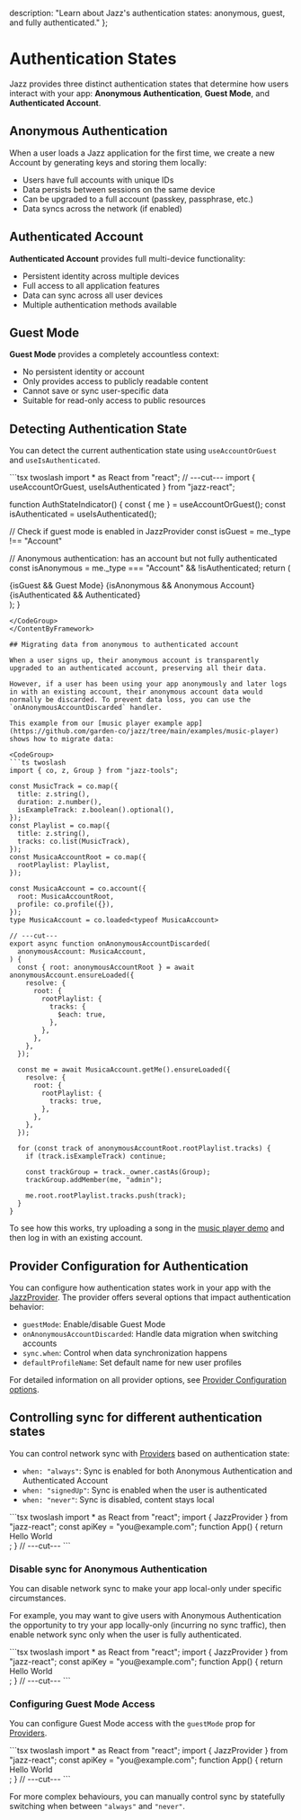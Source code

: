   description: "Learn about Jazz's authentication states: anonymous, guest, and fully authenticated."
};


# Authentication States

Jazz provides three distinct authentication states that determine how users interact with your app: **Anonymous Authentication**, **Guest Mode**, and **Authenticated Account**.

## Anonymous Authentication

When a user loads a Jazz application for the first time, we create a new Account by generating keys and storing them locally:

- Users have full accounts with unique IDs
- Data persists between sessions on the same device
- Can be upgraded to a full account (passkey, passphrase, etc.)
- Data syncs across the network (if enabled)

## Authenticated Account

**Authenticated Account** provides full multi-device functionality:

- Persistent identity across multiple devices
- Full access to all application features
- Data can sync across all user devices
- Multiple authentication methods available

## Guest Mode

**Guest Mode** provides a completely accountless context:

- No persistent identity or account
- Only provides access to publicly readable content
- Cannot save or sync user-specific data
- Suitable for read-only access to public resources

## Detecting Authentication State

You can detect the current authentication state using `useAccountOrGuest` and `useIsAuthenticated`.

<ContentByFramework framework="react">
<CodeGroup>
```tsx twoslash
import * as React from "react";
// ---cut---
import { useAccountOrGuest, useIsAuthenticated } from "jazz-react";

function AuthStateIndicator() {
  const { me } = useAccountOrGuest();
  const isAuthenticated = useIsAuthenticated();

  // Check if guest mode is enabled in JazzProvider
  const isGuest = me._type !== "Account"

  // Anonymous authentication: has an account but not fully authenticated
  const isAnonymous =  me._type === "Account" && !isAuthenticated;
  return (
    <div>
      {isGuest && <span>Guest Mode</span>}
      {isAnonymous && <span>Anonymous Account</span>}
      {isAuthenticated && <span>Authenticated</span>}
    </div>
  );
}
```
</CodeGroup>
</ContentByFramework>

## Migrating data from anonymous to authenticated account

When a user signs up, their anonymous account is transparently upgraded to an authenticated account, preserving all their data.

However, if a user has been using your app anonymously and later logs in with an existing account, their anonymous account data would normally be discarded. To prevent data loss, you can use the `onAnonymousAccountDiscarded` handler.

This example from our [music player example app](https://github.com/garden-co/jazz/tree/main/examples/music-player) shows how to migrate data:

<CodeGroup>
```ts twoslash
import { co, z, Group } from "jazz-tools";

const MusicTrack = co.map({
  title: z.string(),
  duration: z.number(),
  isExampleTrack: z.boolean().optional(),
});
const Playlist = co.map({
  title: z.string(),
  tracks: co.list(MusicTrack),
});
const MusicaAccountRoot = co.map({
  rootPlaylist: Playlist,
});

const MusicaAccount = co.account({
  root: MusicaAccountRoot,
  profile: co.profile({}),
});
type MusicaAccount = co.loaded<typeof MusicaAccount>

// ---cut---
export async function onAnonymousAccountDiscarded(
  anonymousAccount: MusicaAccount,
) {
  const { root: anonymousAccountRoot } = await anonymousAccount.ensureLoaded({
    resolve: {
      root: {
        rootPlaylist: {
          tracks: {
            $each: true,
          },
        },
      },
    },
  });

  const me = await MusicaAccount.getMe().ensureLoaded({
    resolve: {
      root: {
        rootPlaylist: {
          tracks: true,
        },
      },
    },
  });

  for (const track of anonymousAccountRoot.rootPlaylist.tracks) {
    if (track.isExampleTrack) continue;

    const trackGroup = track._owner.castAs(Group);
    trackGroup.addMember(me, "admin");

    me.root.rootPlaylist.tracks.push(track);
  }
}
```
</CodeGroup>

To see how this works, try uploading a song in the [music player demo](https://music.demo.jazz.tools/) and then log in with an existing account.

## Provider Configuration for Authentication

You can configure how authentication states work in your app with the [JazzProvider](/docs/project-setup/providers/). The provider offers several options that impact authentication behavior:

- `guestMode`: Enable/disable Guest Mode
- `onAnonymousAccountDiscarded`: Handle data migration when switching accounts
- `sync.when`: Control when data synchronization happens
- `defaultProfileName`: Set default name for new user profiles

For detailed information on all provider options, see [Provider Configuration options](/docs/project-setup/providers/#additional-options).

## Controlling sync for different authentication states

You can control network sync with [Providers](/docs/project-setup/providers/) based on authentication state:

- `when: "always"`: Sync is enabled for both Anonymous Authentication and Authenticated Account
- `when: "signedUp"`: Sync is enabled when the user is authenticated
- `when: "never"`: Sync is disabled, content stays local

<ContentByFramework framework="react">
<CodeGroup>
```tsx twoslash
import * as React from "react";
import { JazzProvider } from "jazz-react";
const apiKey = "you@example.com";
function App() {
  return <div>Hello World</div>;
}
// ---cut---
<JazzProvider
  sync={{
    peer: `wss://cloud.jazz.tools/?key=${apiKey}`,
     // Controls when sync is enabled for
     // both Anonymous Authentication and Authenticated Account
    when: "always", // or "signedUp" or "never"
  }}
>
  <App />
</JazzProvider>
```
</CodeGroup>
</ContentByFramework>

### Disable sync for Anonymous Authentication

You can disable network sync to make your app local-only under specific circumstances.

For example, you may want to give users with Anonymous Authentication the opportunity to try your app locally-only (incurring no sync traffic), then enable network sync only when the user is fully authenticated.

<ContentByFramework framework="react">
<CodeGroup>
```tsx twoslash
import * as React from "react";
import { JazzProvider } from "jazz-react";
const apiKey = "you@example.com";
function App() {
  return <div>Hello World</div>;
}
// ---cut---
<JazzProvider
  sync={{
    peer: `wss://cloud.jazz.tools/?key=${apiKey}`,
     // This makes the app work in local mode when using Anonymous Authentication
    when: "signedUp",
  }}
>
  <App />
</JazzProvider>
```
</CodeGroup>
</ContentByFramework>

### Configuring Guest Mode Access

You can configure Guest Mode access with the `guestMode` prop for [Providers](/docs/project-setup/providers/).

<ContentByFramework framework="react">
<CodeGroup>
```tsx twoslash
import * as React from "react";
import { JazzProvider } from "jazz-react";
const apiKey = "you@example.com";
function App() {
  return <div>Hello World</div>;
}
// ---cut---
<JazzProvider
  // Enable Guest Mode for public content
  guestMode={true}
  sync={{
    peer: `wss://cloud.jazz.tools/?key=${apiKey}`,
    // Only sync for authenticated users
    when: "signedUp",
  }}
>
  <App />
</JazzProvider>
```
</CodeGroup>
</ContentByFramework>

For more complex behaviours, you can manually control sync by statefully switching when between `"always"` and `"never"`.

